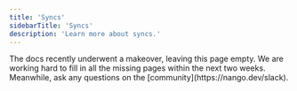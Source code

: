 ```yaml
---
title: 'Syncs'
sidebarTitle: 'Syncs'
description: 'Learn more about syncs.'
---
```


<Info>
The docs recently underwent a makeover, leaving this page empty. We are working hard to fill in all the missing pages within the next two weeks. Meanwhile, ask any questions on the [community](https://nango.dev/slack).
</Info>